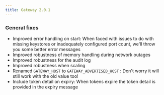 ```yaml
---
title: Gateway 2.0.1
---
```



### General fixes 

- Improved error handling on start: When faced with issues to do with missing keystores or inadequately configured port count, we'll throw you some better error messages
- Improved robustness of memory handling during network outages
- Improved robustness for the audit log
- Improved robustness when scaling
- Renamed `GATEWAY_HOST` to `GATEWAY_ADVERTISED_HOST` : Don't worry it will still work with the old value too!
- Include token detail on expiry: When tokens expire the token detail is provided in the expiry message

